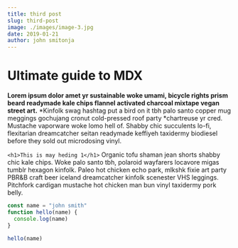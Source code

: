 ```yaml
---
title: third post
slug: third-post
image: ./images/image-3.jpg
date: 2019-01-21
author: john smitonja
---
```



# Ultimate guide to MDX

**Lorem ipsum dolor amet yr sustainable woke umami, bicycle rights prism beard readymade kale chips flannel activated charcoal mixtape vegan street art.** *Kinfolk swag hashtag put a bird on it tbh palo santo copper mug meggings gochujang cronut cold-pressed roof party *chartreuse yr cred. Mustache vaporware woke lomo hell of. Shabby chic succulents lo-fi, flexitarian dreamcatcher seitan readymade keffiyeh taxidermy biodiesel before they sold out microdosing vinyl.

`<h1>This is may heding 1</h1>`
Organic tofu shaman jean shorts shabby chic kale chips. Woke palo santo tbh, polaroid wayfarers locavore migas tumblr hexagon kinfolk. Paleo hot chicken echo park, mlkshk fixie art party PBR&B craft beer iceland dreamcatcher kinfolk scenester VHS leggings. Pitchfork cardigan mustache hot chicken man bun vinyl taxidermy pork belly.

<Counter />

<div className="code">

```javascript
const name = "john smith"
function hello(name) {
  console.log(name)
}

hello(name)
```

</div>
